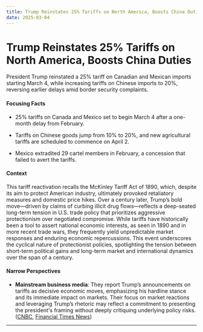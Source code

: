 ```yaml
---
title: Trump Reinstates 25% Tariffs on North America, Boosts China Duties
date: 2025-03-04
---
```


# Trump Reinstates 25% Tariffs on North America, Boosts China Duties

President Trump reinstated a 25% tariff on Canadian and Mexican imports starting March 4, while increasing tariffs on Chinese imports to 20%, reversing earlier delays amid border security complaints.

#### Focusing Facts

- 25% tariffs on Canada and Mexico set to begin March 4 after a one-month delay from February.

- Tariffs on Chinese goods jump from 10% to 20%, and new agricultural tariffs are scheduled to commence on April 2.

- Mexico extradited 29 cartel members in February, a concession that failed to avert the tariffs.

#### Context

This tariff reactivation recalls the McKinley Tariff Act of 1890, which, despite its aim to protect American industry, ultimately provoked retaliatory measures and domestic price hikes. Over a century later, Trump’s bold move—driven by claims of curbing illicit drug flows—reflects a deep-seated long-term tension in U.S. trade policy that prioritizes aggressive protectionism over negotiated compromise. While tariffs have historically been a tool to assert national economic interests, as seen in 1890 and in more recent trade wars, they frequently yield unpredictable market responses and enduring economic repercussions. This event underscores the cyclical nature of protectionist policies, spotlighting the tension between short-term political gains and long-term market and international dynamics over the span of a century.

#### Narrow Perspectives

- **Mainstream business media**: They report Trump’s announcements on tariffs as decisive economic moves, emphasizing his hardline stance and its immediate impact on markets. Their focus on market reactions and leveraging Trump’s rhetoric may reflect a commitment to presenting the president's framing without deeply critiquing underlying policy risks. ([CNBC](https://www.cnbc.com/2025/03/03/trump-dashes-hope-for-last-minute-canada-and-mexico-deal-ahead-of-25percent-tariffs.html), [Financial Times News](https://www.ft.com/content/46b775e8-9f29-4a56-ae50-757b4c751fa9))

---
